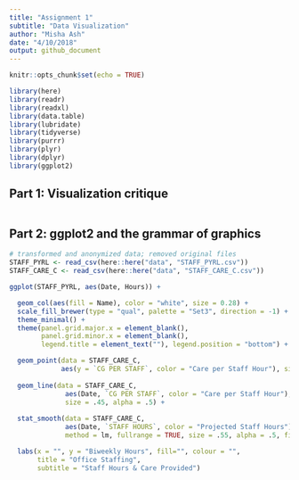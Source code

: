 ```yaml
---
title: "Assignment 1"
subtitle: "Data Visualization"
author: "Misha Ash"
date: "4/10/2018"
output: github_document
---
```


```r
knitr::opts_chunk$set(echo = TRUE)

library(here)
library(readr)
library(readxl)
library(data.table)
library(lubridate)
library(tidyverse)
library(purrr)
library(plyr)
library(dplyr)
library(ggplot2)

```


## Part 1: Visualization critique
```r

```


## Part 2: ggplot2 and the grammar of graphics
```r
# transformed and anonymized data; removed original files
STAFF_PYRL <- read_csv(here::here("data", "STAFF_PYRL.csv"))
STAFF_CARE_C <- read_csv(here::here("data", "STAFF_CARE_C.csv"))

ggplot(STAFF_PYRL, aes(Date, Hours)) +

  geom_col(aes(fill = Name), color = "white", size = 0.28) +
  scale_fill_brewer(type = "qual", palette = "Set3", direction = -1) +
  theme_minimal() +
  theme(panel.grid.major.x = element_blank(),
        panel.grid.minor.x = element_blank(),
        legend.title = element_text(""), legend.position = "bottom") +

  geom_point(data = STAFF_CARE_C, 
             aes(y = `CG PER STAFF`, color = "Care per Staff Hour"), size = .25) +
  
  geom_line(data = STAFF_CARE_C, 
              aes(Date, `CG PER STAFF`, color = "Care per Staff Hour"), 
              size = .45, alpha = .5) +
  
  stat_smooth(data = STAFF_CARE_C, 
              aes(Date, `STAFF HOURS`, color = "Projected Staff Hours"), 
              method = lm, fullrange = TRUE, size = .55, alpha = .5, fill = "lavender") +

  labs(x = "", y = "Biweekly Hours", fill="", colour = "",
       title = "Office Staffing",
       subtitle = "Staff Hours & Care Provided")
```




